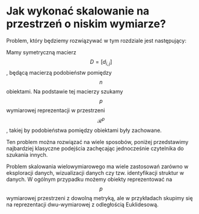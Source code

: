 # Jak wykonać skalowanie na przestrzeń o niskim wymiarze?

Problem, który będziemy rozwiązywać w tym rozdziale jest następujący:

Mamy symetryczną macierz $$D = [d_{i,j}]$$, będącą macierzą podobieństw pomiędzy $$n$$ obiektami. Na podstawie tej macierzy szukamy $$p$$ wymiarowej reprezentacji w przestrzeni $$\mathcal R^p$$, takiej by podobieństwa pomiędzy obiektami były zachowane.

Ten problem można rozwiązać na wiele sposobów, poniżej przedstawimy najbardziej klasyczne podejścia zachęcając jednocześnie czytelnika do szukania innych.

Problem skalowania wielowymiarowego ma wiele zastosowań zarówno w eksploracji danych, wizualizacji danych czy tzw. identyfikacji struktur w danych. W ogólnym przypadku możemy obiekty reprezentować na $$p$$ wymiarowej przestrzeni z dowolną metryką, ale w przykładach skupimy się na reprezentacji dwu-wymiarowej z odległością Euklidesową.




